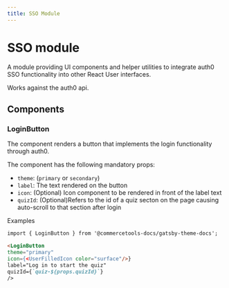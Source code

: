 ```yaml
---
title: SSO Module
---
```


#  SSO module

A module providing UI components and helper utilities to integrate auth0 SSO functionality into other React User interfaces.

Works against the auth0 api.

## Components

### LoginButton

The component renders a button that implements the login functionality through auth0.

The component has the following mandatory props:

- `theme`: (`primary` or `secondary`)
- `label`: The text rendered on the button
- `icon`: (Optional) Icon component to be rendered in front of the label text
- `quizId`: (Optional)Refers to the id of a quiz secton on the page causing auto-scroll to that section after login

Examples

```md title="you write:" secondaryTheme
import { LoginButton } from '@commercetools-docs/gatsby-theme-docs';

<LoginButton
theme="primary"
icon={<UserFilledIcon color="surface"/>}
label="Log in to start the quiz"
quizId={`quiz-${props.quizId}`}
/>
```
